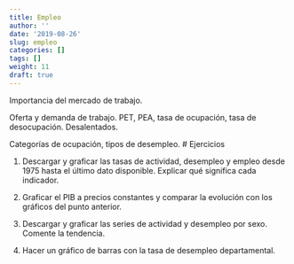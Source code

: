 ```yaml
---
title: Empleo
author: ''
date: '2019-08-26'
slug: empleo
categories: []
tags: []
weight: 11
draft: true
---
```


Importancia del mercado de trabajo. 

Oferta y demanda de trabajo. PET, PEA, tasa de ocupación, tasa de desocupación. Desalentados.

Categorías de ocupación, tipos de desempleo.
# Ejercicios

1. Descargar y graficar las tasas de actividad, desempleo y empleo desde 1975 hasta el último dato disponible. Explicar qué significa cada indicador. 

2. Graficar el PIB a precios constantes y comparar la evolución con los gráficos del punto anterior.

2. Descargar y graficar las series de actividad y desempleo por sexo. Comente la tendencia.

3. Hacer un gráfico de barras con la tasa de desempleo departamental.